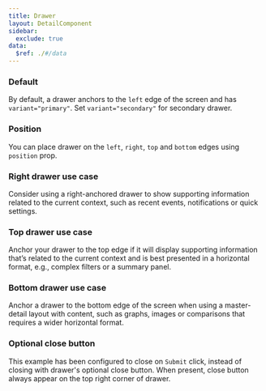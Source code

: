```yaml
---
title: Drawer
layout: DetailComponent
sidebar:
  exclude: true
data:
  $ref: ./#/data
---
```


<LivePreviewControls>

<LivePreview componentName="drawer" exampleName="Default" >

### Default

By default, a drawer anchors to the `left` edge of the screen and has `variant="primary"`.
Set `variant="secondary"` for secondary drawer.

</LivePreview>

<LivePreview componentName="drawer" exampleName="Position" >

### Position

You can place drawer on the `left`, `right`, `top` and `bottom` edges using `position` prop.

</LivePreview>

<LivePreview componentName="drawer" exampleName="RightUseCase" >

### Right drawer use case

Consider using a right-anchored drawer to show supporting information related to the current context, such as recent events, notifications or quick settings.

</LivePreview>

<LivePreview componentName="drawer" exampleName="TopUseCase" >

### Top drawer use case

Anchor your drawer to the top edge if it will display supporting information that’s related to the current context and is best presented in a horizontal format, e.g., complex filters or a summary panel.

</LivePreview>

<LivePreview componentName="drawer" exampleName="BottomUseCase" >

### Bottom drawer use case

Anchor a drawer to the bottom edge of the screen when using a master-detail layout with content, such as graphs, images or comparisons that requires a wider horizontal format.

</LivePreview>

<LivePreview componentName="drawer" exampleName="OptionalCloseButton" >

### Optional close button

This example has been configured to close on `Submit` click, instead of closing with drawer's optional close button. When present, close button always appear on the top right corner of drawer.

</LivePreview>
</LivePreviewControls>

